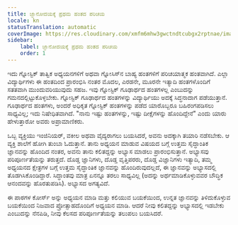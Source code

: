 ```yaml
---
title: ಜ್ಞಾನೋದಯಕ್ಕೆ ಪ್ರಥಮ ಹಂತದ ಪರಿಚಯ
locale: kn
statusTranslation: automatic
coverImage: https://res.cloudinary.com/xmfm6mhw3gwctndtcubgx2rptnae/image/upload/v1741354450/small_cover_introduccion_a_la_gnosis_57a3fc8d72.webp
sidebar:
    label: ಜ್ಞಾನೋದಯಕ್ಕೆ ಪ್ರಥಮ ಹಂತದ ಪರಿಚಯ
    order: 1
---
```

ಇದು ಗ್ನೋಸ್ಟಿಕ್ ತಾತ್ವಿಕ ಅಧ್ಯಯನಗಳಿಗೆ ಅಥವಾ ಗ್ನೋಸಿಸ್‌ನ ಬಾಹ್ಯ ಹಂತಗಳಿಗೆ ಪರಿಚಯಾತ್ಮಕ ಹಂತವಾಗಿದೆ. ಎಲ್ಲಾ ವಿದ್ಯಾರ್ಥಿಗಳು ಈ ಹಂತದಿಂದ ಪ್ರಾರಂಭಿಸಿ ನಂತರ ಮೊದಲ, ಎರಡನೇ, ಮೂರನೇ ಇತ್ಯಾದಿ ಹಂತಗಳೊಂದಿಗೆ ಸತತವಾಗಿ ಮುಂದುವರಿಯುವುದು ಸಹಜ. ಇವು ಗ್ನೋಸ್ಟಿಕ್ ಗೂಢಾರ್ಥದ ಹಂತಗಳಲ್ಲ ಎಂಬುದನ್ನು ಗಮನದಲ್ಲಿಟ್ಟುಕೊಳ್ಳಬೇಕು. ಗ್ನೋಸ್ಟಿಕ್ ಗೂಢಾರ್ಥದ ಹಂತಗಳನ್ನು ವಿದ್ಯಾರ್ಥಿಯು ಅದಕ್ಕೆ ಸಿದ್ಧನಾದಾಗ ಪಡೆಯುತ್ತಾನೆ. ಗೂಢಾರ್ಥದ ಹಂತಗಳು, ಅಂದರೆ ಅಧಿಕೃತ ಗ್ನೋಸ್ಟಿಕ್ ಹಂತಗಳನ್ನು ಪಡೆದ ಯಾರೊಬ್ಬರೂ ಬಹಿರಂಗಪಡಿಸಲು ಸಾಧ್ಯವಿಲ್ಲ; ಇದು ನಿಷೇಧಿತವಾಗಿದೆ. "ನಾನು ಇಷ್ಟು ಹಂತಗಳನ್ನು, ಇಷ್ಟು ದೀಕ್ಷೆಗಳನ್ನು ಹೊಂದಿದ್ದೇನೆ" ಎಂದು ಯಾರು ಹೇಳುತ್ತಾರೋ ಅವರು ಅಪ್ರಾಮಾಣಿಕರು.

ಒಬ್ಬ ವ್ಯಕ್ತಿಯು ಇಂಜಿನಿಯರ್, ವಕೀಲ ಅಥವಾ ವೈದ್ಯರಾಗಲು ಬಯಸಿದರೆ, ಅವನು ಅದಕ್ಕಾಗಿ ತಯಾರಿ ನಡೆಸಬೇಕು. ಆ ವ್ಯಕ್ತಿ ಶಾಲೆಗೆ ಹೋಗಿ ತುಂಬಾ ಓದುತ್ತಾನೆ. ತಾನು ಅಧ್ಯಯನ ಮಾಡುವ ವಿಷಯದ ಬಗ್ಗೆ ಉತ್ತಮ ಸೈದ್ಧಾಂತಿಕ ಜ್ಞಾನವನ್ನು ಹೊಂದಿದ ನಂತರ, ಅವನು ತಾನು ಕಲಿತದ್ದನ್ನು ಅಭ್ಯಾಸ ಮಾಡಲು ಪ್ರಾರಂಭಿಸುತ್ತಾನೆ. ಅಭ್ಯಾಸವು ಪರಿಪೂರ್ಣತೆಯನ್ನು ತರುತ್ತದೆ. ದೊಡ್ಡ ಜ್ಞಾನಿಗಳು, ದೊಡ್ಡ ವೃತ್ತಿಪರರು, ದೊಡ್ಡ ವಿಜ್ಞಾನಿಗಳು ಇತ್ಯಾದಿ, ತಮ್ಮ ಅಧ್ಯಯನದ ಕ್ಷೇತ್ರಗಳ ಬಗ್ಗೆ ಉತ್ತಮ ಸೈದ್ಧಾಂತಿಕ ಜ್ಞಾನವನ್ನು ಹೊಂದಿರುವುದಲ್ಲದೆ, ಈ ಜ್ಞಾನವನ್ನು ಅಭ್ಯಾಸದಲ್ಲಿ ತೊಡಗಿಸಿಕೊಂಡಿದ್ದಾರೆ. ಸಿದ್ಧಾಂತವು ಮಾತ್ರ ಏನನ್ನೂ ತರಲು ಸಾಧ್ಯವಿಲ್ಲ (ಅದನ್ನು ಅರ್ಥಮಾಡಿಕೊಳ್ಳುವವರ ಬೌದ್ಧಿಕ ಆನಂದವನ್ನು ಹೊರತುಪಡಿಸಿ). ಅಭ್ಯಾಸದ ಅಗತ್ಯವಿದೆ.

ಈ ಪಾಠಗಳ ಕೋರ್ಸ್ ಅನ್ನು ಅಧ್ಯಯನ ಮಾಡಿ ಮತ್ತು ಕಲಿಯುವ ಬಯಕೆಯಿಂದ, ಉನ್ನತ ಜ್ಞಾನವನ್ನು ತಿಳಿದುಕೊಳ್ಳುವ ಬಯಕೆಯಿಂದ ನಿಜವಾದ ಪ್ರೋತ್ಸಾಹದೊಂದಿಗೆ ಅಧ್ಯಯನ ಮಾಡಿ. ಆದರೆ ನೀವು ಕಲಿತದ್ದನ್ನು ಅಭ್ಯಾಸದಲ್ಲಿ ಇಡಬೇಕು ಎಂಬುದನ್ನು ನೆನಪಿಡಿ, ನೀವು ಕೆಲಸದ ಪರಿಪೂರ್ಣತೆಯನ್ನು ತಲುಪಲು ಬಯಸಿದರೆ.
